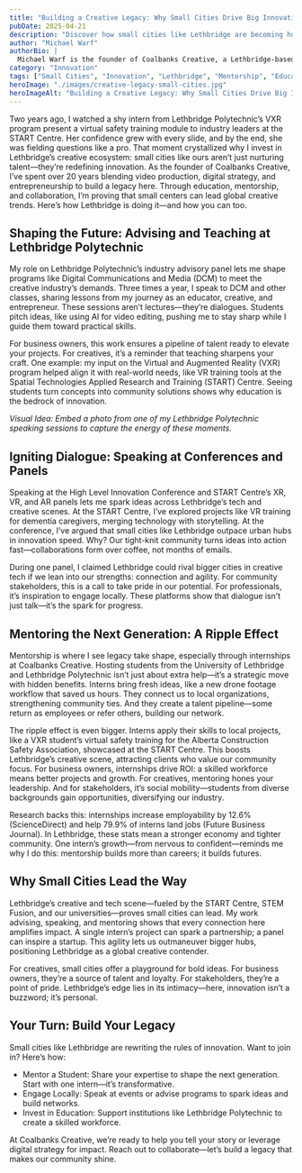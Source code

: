 ```yaml
---
title: "Building a Creative Legacy: Why Small Cities Drive Big Innovation"
pubDate: 2025-04-21
description: "Discover how small cities like Lethbridge are becoming hubs for creative innovation through education, mentorship, and collaboration."
author: "Michael Warf"
authorBio: |
  Michael Warf is the founder of Coalbanks Creative, a Lethbridge-based video production company. With over 20 years in web design, development, and management, plus a passion for photography featured in CBC News, Michael blends creativity and strategy to craft authentic stories. He’s dedicated to helping brands shine through documentary storytelling.
category: "Innovation"
tags: ["Small Cities", "Innovation", "Lethbridge", "Mentorship", "Education", "Collaboration", "Creative Economy", "Entrepreneurship"]
heroImage: "./images/creative-legacy-small-cities.jpg"
heroImageAlt: "Building a Creative Legacy: Why Small Cities Drive Big Innovation"
---
```


Two years ago, I watched a shy intern from Lethbridge Polytechnic’s VXR program present a virtual safety training module to industry leaders at the START Centre. Her confidence grew with every slide, and by the end, she was fielding questions like a pro. That moment crystallized why I invest in Lethbridge’s creative ecosystem: small cities like ours aren’t just nurturing talent—they’re redefining innovation. As the founder of Coalbanks Creative, I’ve spent over 20 years blending video production, digital strategy, and entrepreneurship to build a legacy here. Through education, mentorship, and collaboration, I’m proving that small centers can lead global creative trends. Here’s how Lethbridge is doing it—and how you can too.

## Shaping the Future: Advising and Teaching at Lethbridge Polytechnic

My role on Lethbridge Polytechnic’s industry advisory panel lets me shape programs like Digital Communications and Media (DCM) to meet the creative industry’s demands. Three times a year, I speak to DCM and other classes, sharing lessons from my journey as an educator, creative, and entrepreneur. These sessions aren’t lectures—they’re dialogues. Students pitch ideas, like using AI for video editing, pushing me to stay sharp while I guide them toward practical skills.

For business owners, this work ensures a pipeline of talent ready to elevate your projects. For creatives, it’s a reminder that teaching sharpens your craft. One example: my input on the Virtual and Augmented Reality (VXR) program helped align it with real-world needs, like VR training tools at the Spatial Technologies Applied Research and Training (START) Centre. Seeing students turn concepts into community solutions shows why education is the bedrock of innovation.

*Visual Idea: Embed a photo from one of my Lethbridge Polytechnic speaking sessions to capture the energy of these moments.*

## Igniting Dialogue: Speaking at Conferences and Panels

Speaking at the High Level Innovation Conference and START Centre’s XR, VR, and AR panels lets me spark ideas across Lethbridge’s tech and creative scenes. At the START Centre, I’ve explored projects like VR training for dementia caregivers, merging technology with storytelling. At the conference, I’ve argued that small cities like Lethbridge outpace urban hubs in innovation speed. Why? Our tight-knit community turns ideas into action fast—collaborations form over coffee, not months of emails.

During one panel, I claimed Lethbridge could rival bigger cities in creative tech if we lean into our strengths: connection and agility. For community stakeholders, this is a call to take pride in our potential. For professionals, it’s inspiration to engage locally. These platforms show that dialogue isn’t just talk—it’s the spark for progress.

## Mentoring the Next Generation: A Ripple Effect

Mentorship is where I see legacy take shape, especially through internships at Coalbanks Creative. Hosting students from the University of Lethbridge and Lethbridge Polytechnic isn’t just about extra help—it’s a strategic move with hidden benefits. Interns bring fresh ideas, like a new drone footage workflow that saved us hours. They connect us to local organizations, strengthening community ties. And they create a talent pipeline—some return as employees or refer others, building our network.

The ripple effect is even bigger. Interns apply their skills to local projects, like a VXR student’s virtual safety training for the Alberta Construction Safety Association, showcased at the START Centre. This boosts Lethbridge’s creative scene, attracting clients who value our community focus. For business owners, internships drive ROI: a skilled workforce means better projects and growth. For creatives, mentoring hones your leadership. And for stakeholders, it’s social mobility—students from diverse backgrounds gain opportunities, diversifying our industry.

Research backs this: internships increase employability by 12.6% (ScienceDirect) and help 79.9% of interns land jobs (Future Business Journal). In Lethbridge, these stats mean a stronger economy and tighter community. One intern’s growth—from nervous to confident—reminds me why I do this: mentorship builds more than careers; it builds futures.

## Why Small Cities Lead the Way

Lethbridge’s creative and tech scene—fueled by the START Centre, STEM Fusion, and our universities—proves small cities can lead. My work advising, speaking, and mentoring shows that every connection here amplifies impact. A single intern’s project can spark a partnership; a panel can inspire a startup. This agility lets us outmaneuver bigger hubs, positioning Lethbridge as a global creative contender.

For creatives, small cities offer a playground for bold ideas. For business owners, they’re a source of talent and loyalty. For stakeholders, they’re a point of pride. Lethbridge’s edge lies in its intimacy—here, innovation isn’t a buzzword; it’s personal.

## Your Turn: Build Your Legacy

Small cities like Lethbridge are rewriting the rules of innovation. Want to join in? Here’s how:

*   Mentor a Student: Share your expertise to shape the next generation. Start with one intern—it’s transformative.
*   Engage Locally: Speak at events or advise programs to spark ideas and build networks.
*   Invest in Education: Support institutions like Lethbridge Polytechnic to create a skilled workforce.

At Coalbanks Creative, we’re ready to help you tell your story or leverage digital strategy for impact. Reach out to collaborate—let’s build a legacy that makes our community shine.
